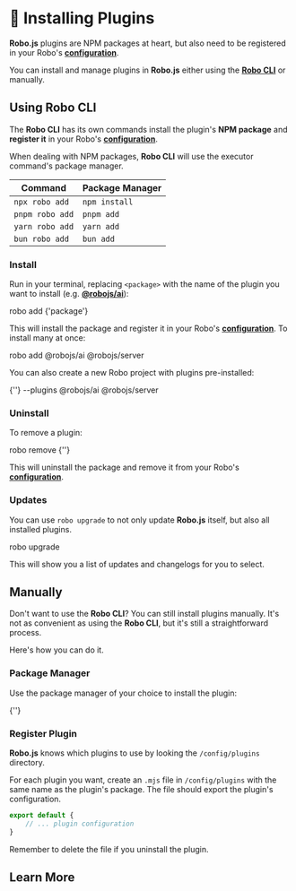 
# 🔌 Installing Plugins

**Robo.js** plugins are NPM packages at heart, but also need to be registered in your Robo's **[configuration](../robojs/config)**.

You can install and manage plugins in **Robo.js** either using the **[Robo CLI](../cli/robo)** or manually.

## Using Robo CLI

The **Robo CLI** has its own commands install the plugin's **NPM package** and **register it** in your Robo's **[configuration](../robojs/config)**.

When dealing with NPM packages, **Robo CLI** will use the executor command's package manager.

| Command         | Package Manager |
| --------------- | --------------- |
| `npx robo add`  | `npm install`   |
| `pnpm robo add` | `pnpm add`      |
| `yarn robo add` | `yarn add`      |
| `bun robo add`  | `bun add`       |

### Install

Run in your terminal, replacing `<package>` with the name of the plugin you want to install (e.g. **[@robojs/ai](./ai)**):

<Terminal execute>robo add {'package'}</Terminal>

This will install the package and register it in your Robo's **[configuration](../robojs/config)**. To install many at once:

<Terminal execute>robo add @robojs/ai @robojs/server</Terminal>

You can also create a new Robo project with plugins pre-installed:

<Terminal create>{'<projectName>'} --plugins @robojs/ai @robojs/server</Terminal>

### Uninstall

To remove a plugin:

<Terminal execute>robo remove {'<package>'}</Terminal>

This will uninstall the package and remove it from your Robo's **[configuration](../robojs/config)**.

### Updates

You can use `robo upgrade` to not only update **Robo.js** itself, but also all installed plugins.

<Terminal execute>robo upgrade</Terminal>

This will show you a list of updates and changelogs for you to select.

## Manually

Don't want to use the **Robo CLI**? You can still install plugins manually. It's not as convenient as using the **Robo CLI**, but it's still a straightforward process.

Here's how you can do it.

### Package Manager

Use the package manager of your choice to install the plugin:

<Terminal install>{'<package>'}</Terminal>

### Register Plugin

**Robo.js** knows which plugins to use by looking the `/config/plugins` directory. 

For each plugin you want, create an `.mjs` file in `/config/plugins` with the same name as the plugin's package. The file should export the plugin's configuration.

```javascript title="config/plugins/<package>.mjs"
export default {
	// ... plugin configuration
}
```

Remember to delete the file if you uninstall the plugin.

## Learn More

<CardContainer>
	<Card href="./create" title="🔌 Creating Plugins" description="Make your own plugins for Robo.js." />
	<Card href="./directory" title="🗃️ Plugin Directory" description="Browse plugins for your Robo." />
</CardContainer>
